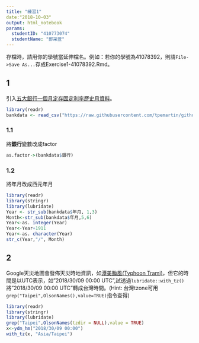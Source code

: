 ```yaml
---
title: "練習1"
date:"2018-10-03"
output: html_notebook
params:
  studentID: "410773074"
  studentName: "鄭采萱"
---
```


存檔時，請用你的學號當延伸檔名。例如：若你的學號為41078392，則請`File->Save As...`存成Exercise1-41078392.Rmd。

## 1
引入[五大銀行一個月定存固定利率歷史月資料](https://raw.githubusercontent.com/tpemartin/github-data/master/bankdata.csv)。

```r
library(readr)
bankdata <- read_csv("https://raw.githubusercontent.com/tpemartin/github-data/master/bankdata.csv")

```

### 1.1
將**銀行**變數改成factor
```r
as.factor->(bankdata$銀行)
```


### 1.2
將年月改成西元年月
```r
library(readr)
library(stringr)
library(lubridate)
Year <- str_sub(bankdata$年月, 1,3)
Month<-str_sub(bankdata$年月,5,6)
Year<-as. integer(Year)
Year<-Year+1911
Year<-as. character(Year)
str_c(Year,"/", Month)
```

## 2
Google天災地圖會發佈天災時地資訊，如[潭美颱風(Typhoon Trami)](https://google.org/crisismap/google.com/2018-trami)，但它的時間是以UTC表示，如"2018/30/09 00:00 UTC",試透過`lubridate::with_tz()`將"2018/30/09 00:00 UTC"轉成台灣時間。(Hint: 台灣tzone可用`grep("Taipei",OlsonNames(),value=TRUE)`指令查得)

```r

library(readr)
library(stringr)
library(lubridate)
grep("Taipei",OlsonNames(tzdir = NULL),value = TRUE)
x<-ydm_hm("2018/30/09 00:00")
with_tz(x, "Asia/Taipei")
```

